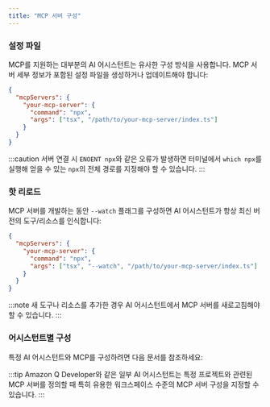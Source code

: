 ```yaml
---
title: "MCP 서버 구성"
---
```




### 설정 파일

MCP를 지원하는 대부분의 AI 어시스턴트는 유사한 구성 방식을 사용합니다. MCP 서버 세부 정보가 포함된 설정 파일을 생성하거나 업데이트해야 합니다:

```json
{
  "mcpServers": {
    "your-mcp-server": {
      "command": "npx",
      "args": ["tsx", "/path/to/your-mcp-server/index.ts"]
    }
  }
}
```

:::caution
서버 연결 시 `ENOENT npx`와 같은 오류가 발생하면 터미널에서 `which npx`를 실행해 얻을 수 있는 `npx`의 전체 경로를 지정해야 할 수 있습니다.
:::

### 핫 리로드

MCP 서버를 개발하는 동안 `--watch` 플래그를 구성하면 AI 어시스턴트가 항상 최신 버전의 도구/리소스를 인식합니다:

```json {5}
{
  "mcpServers": {
    "your-mcp-server": {
      "command": "npx",
      "args": ["tsx", "--watch", "/path/to/your-mcp-server/index.ts"]
    }
  }
}
```

:::note
새 도구나 리소스를 추가한 경우 AI 어시스턴트에서 MCP 서버를 새로고침해야 할 수 있습니다.
:::

### 어시스턴트별 구성

특정 AI 어시스턴트와 MCP를 구성하려면 다음 문서를 참조하세요:


<Snippet name="mcp/assistant-docs" />

:::tip
Amazon Q Developer와 같은 일부 AI 어시스턴트는 특정 프로젝트와 관련된 MCP 서버를 정의할 때 특히 유용한 워크스페이스 수준의 MCP 서버 구성을 지정할 수 있습니다.
:::